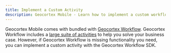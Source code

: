 ```yaml
---
title: Implement a Custom Activity
description: Geocortex Mobile - Learn how to implement a custom workflow activity
---
```



Geocortex Mobile comes with bundled with [Geocortex Workflow](https://www.geocortex.com/products/geocortex-workflow/). Geocortex Workflow includes a [large suite of activities](https://docs.geocortex.com/workflow/latest/help/Default.htm#wf5/help/activity-reference.htm%3FTocPath%3DActivities%7CActivity%2520Reference%7C_____0) to help you solve your business case. However, if Geocortex Workflow is missing functionality you need, you can implement a custom activity with the Geocortex Workflow SDK.

<UseCaseContainer>
    <UseCaseCard
        title="Geocortex Workflow SDK"
        description="Learn more about the Geocortex Workflow SDK"
        link="../workflow/overview"
    />
    <UseCaseCard
        title="Implement a Custom Activity"
        description="Learn how to build a custom workflow activity"
        link="../workflow/usecases-mobile-implement-custom-activity"
    />
</UseCaseContainer>
